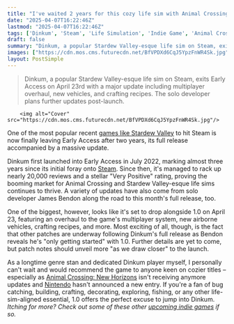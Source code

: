 ```yaml
---
title: "I've waited 2 years for this cozy life sim with Animal Crossing and Stardew Valley vibes to leave Early Access on Steam, and it's finally here"
date: "2025-04-07T16:22:46Z"
lastmod: "2025-04-07T16:22:46Z"
tags: ['Dinkum', 'Steam', 'Life Simulation', 'Indie Game', 'Animal Crossing', 'Stardew Valley']
draft: false
summary: "Dinkum, a popular Stardew Valley-esque life sim on Steam, exits Early Access on April 23rd with a major update including multiplayer overhaul, new vehicles, and crafting recipes.  The solo developer plans further updates post-launch."
images: ["https://cdn.mos.cms.futurecdn.net/BfVPDXd6CqJ5YpzFnWR4Sk.jpg"]
layout: PostSimple
---
```

> Dinkum, a popular Stardew Valley-esque life sim on Steam, exits Early Access on April 23rd with a major update including multiplayer overhaul, new vehicles, and crafting recipes.  The solo developer plans further updates post-launch.


        <img alt="Cover" src="https://cdn.mos.cms.futurecdn.net/BfVPDXd6CqJ5YpzFnWR4Sk.jpg"/>
        
One of the most popular recent [<u>games like Stardew Valley</u>](https://www.gamesradar.com/games-like-stardew-valley/) to hit Steam is now finally leaving Early Access after two years, its full release accompanied by a massive update.

Dinkum first launched into Early Access in July 2022, marking almost three years since its initial foray onto [<u>Steam</u>](https://store.steampowered.com/app/1062520/Dinkum/). Since then, it's managed to rack up nearly 20,000 reviews and a stellar "Very Positive" rating, proving the booming market for Animal Crossing and Stardew Valley-esque life sims continues to thrive. A variety of updates have also come from solo developer James Bendon along the road to this month's full release, too.

One of the biggest, however, looks like it's set to drop alongside 1.0 on April 23, featuring an overhaul to the game's multiplayer system, new airborne vehicles, crafting recipes, and more. Most exciting of all, though, is the fact that other patches are underway following Dinkum's full release as Bendon reveals he's "only getting started" with 1.0. Further details are yet to come, but patch notes should unveil more "as we draw closer" to the launch.

As a longtime genre stan and dedicated Dinkum player myself, I personally can't wait and would recommend the game to anyone keen on cozier titles – especially as [<u>Animal Crossing: New Horizons</u>](https://www.gamesradar.com/animal-crossing-new-horizons-guide/) isn't receiving anymore updates and [<u>Nintendo</u>](https://www.gamesradar.com/platforms/nintendo/) hasn't announced a new entry. If you're a fan of bug catching, building, crafting, decorating, exploring, fishing, or any other life-sim-aligned essential, 1.0 offers the perfect excuse to jump into Dinkum. *Itching for more? Check out some of these other *[<u><em>upcoming indie games</em></u>](https://www.gamesradar.com/upcoming-indie-games/)* if so.*
        